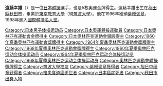 {{Infobox 体操选手
| name               = <!-- 姓名 -->
| image              = Věra Čáslavská and Yukio Endo 1964.jpg
| image_size         = <!-- 图像大小 -->
| alt                = <!-- 图像替代文字 -->
| caption            = <!-- 图像说明 -->
| fullname           = <!-- 全名 -->
| altname            = <!-- 别名 -->
| nickname           = <!-- 昵称 -->
| country            = <!-- 代表国家 -->
| regionsrepresented = <!-- 代表地区 -->
| formercountry      = <!-- 曾代表国家 -->
| birth_date         = <!-- 出生日期 -->
| birth_place        = <!-- 出生地点 -->
| death_date         = <!-- 逝世日期 -->
| death_place        = <!-- 逝世地点 -->
| hometown           = <!-- 籍贯 -->
| residence          = <!-- 居住地 -->
| spouse             = <!-- 配偶 -->
| training           = <!-- 训练地点 -->
| height             = <!-- 身高 -->
| weight             = <!-- 体重 -->
| discipline         = <!-- 比赛项目 -->
| level              = <!-- 级别 -->
| natlteam           = <!-- 入选国家队时间 -->
| club               = <!-- 俱乐部 -->
| gym                = <!-- 体育馆 -->
| collegeteam        = <!-- 大专院校队 -->
| headcoach          = <!-- 主教练 -->
| assistcoach        = <!-- 助教 -->
| formercoach        = <!-- 前任教练 -->
| choreographer      = <!-- 编舞指导 -->
| music              = <!-- 音乐 -->
| eponymousskills    = <!-- 专属动作 -->
| retired            = <!-- 退役 -->
| worldranking       = <!-- 世界排名 -->
| show-medals        = <!-- 展开得奖记录 -->
| medaltemplates     = <!-- 得奖记录 -->
| module             = <!-- 用于嵌套其他信息框模板 -->
| voice_header       = <!-- 录音类型 -->
| voice              = <!-- 录音 -->
| voice_caption      = <!-- 录音说明 -->
| updated            = <!-- 最后更新时间 -->
}}
{{MedalTop}}
{{MedalCompetition|[[夏季奧林匹克運動會體操比賽|奧林匹克運動會]]}}
{{MedalGold| [[1960年夏季奧林匹克運動會|1960年羅馬]] | [[1960年夏季奧林匹克運動會體操比賽|團隊]]}}
{{MedalGold| [[1964年夏季奧林匹克運動會|1964年東京]] | [[1964年夏季奧林匹克運動會體操比賽|個人全能]]}}
{{MedalGold| [[1964年夏季奧林匹克運動會|1964年東京]] | [[1964年夏季奧林匹克運動會體操比賽|雙槓]]}}
{{MedalGold| [[1964年夏季奧林匹克運動會|1964年東京]] | [[1964年夏季奧林匹克運動會體操比賽|團隊]]}}
{{MedalGold| [[1968年夏季奧林匹克運動會|1968年墨西哥城]] | [[1968年夏季奧林匹克運動會體操比賽|團隊]]}}
{{MedalSilver| [[1964年夏季奧林匹克運動會|1964年東京]] | [[1964年夏季奧林匹克運動會體操比賽|自由體操]]}}
{{MedalSilver| [[1968年夏季奧林匹克運動會|1968年墨西哥城]] | [[1968年夏季奧林匹克運動會體操比賽|跳馬]]}}
{{MedalBottom}}

{{japanese|japanese=遠藤幸雄|kana=えんどう ゆきお|romaji=Endō Yukio}}

'''遠藤幸雄'''（{{bd|1937年|1月18日|2009年|3月25日|catIdx=Endou Yukio}}）是一位[[日本|日本]][[體操|體操]]選手，也是5枚奧運金牌得主。遠藤幸雄出生在[[秋田縣|秋田縣]][[秋田市|秋田市]]，畢業於[[東京教育大學|東京教育大學]]（現[[筑波大學|筑波大學]]）。他在1996年獲頒[[紫綬褒章|紫綬褒章]]，1998年進入[[國際體操名人堂|國際體操名人堂]]。
{{奧林匹克運動會男子雙槓冠軍}}
{{奧林匹克運動會男子體操個人全能冠軍}}
{{奥林匹克运动会体操比赛男子团体全能冠军|1960|1964|1968}}
{{世界體操錦標賽男子自由體操冠軍}}
{{DEFAULTSORT:Endou Yukio}}
[[Category:日本男子体操运动员|Category:日本男子体操运动员]]
[[Category:日本奧運體操運動員|Category:日本奧運體操運動員]]
[[Category:日本奧林匹克運動會金牌得主|Category:日本奧林匹克運動會金牌得主]]
[[Category:日本奧林匹克運動會銀牌得主|Category:日本奧林匹克運動會銀牌得主]]
[[Category:1960年夏季奧林匹克運動會獎牌得主|Category:1960年夏季奧林匹克運動會獎牌得主]]
[[Category:1964年夏季奧林匹克運動會獎牌得主|Category:1964年夏季奧林匹克運動會獎牌得主]]
[[Category:1968年夏季奧林匹克運動會獎牌得主|Category:1968年夏季奧林匹克運動會獎牌得主]]
[[Category:1960年夏季奥林匹克运动会体操运动员|Category:1960年夏季奥林匹克运动会体操运动员]]
[[Category:1964年夏季奥林匹克运动会体操运动员|Category:1964年夏季奥林匹克运动会体操运动员]]
[[Category:1968年夏季奥林匹克运动会体操运动员|Category:1968年夏季奥林匹克运动会体操运动员]]
[[Category:奧林匹克運動會體操獎牌得主|Category:奧林匹克運動會體操獎牌得主]]
[[Category:筑波大學校友|Category:筑波大學校友]]
[[Category:紫綬褒章獲得者|Category:紫綬褒章獲得者]]
[[Category:旭日中绶章获得者|Category:旭日中绶章获得者]]
[[Category:罹患食道癌逝世者|Category:罹患食道癌逝世者]]
[[Category:日本癌症死者|Category:日本癌症死者]]
[[Category:秋田市出身人物|Category:秋田市出身人物]]